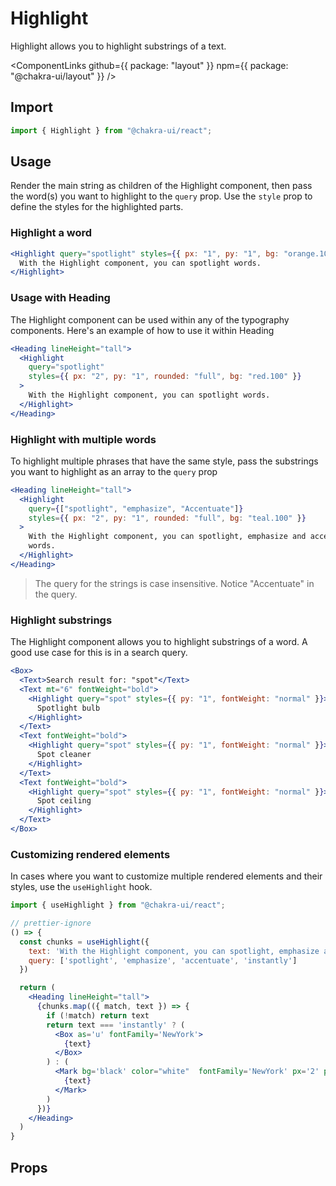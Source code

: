 # Highlight

Highlight allows you to highlight substrings of a text.

<ComponentLinks
  github={{ package: "layout" }}
  npm={{ package: "@chakra-ui/layout" }}
/>

## Import

```js
import { Highlight } from "@chakra-ui/react";
```

## Usage

Render the main string as children of the Highlight component, then pass the
word(s) you want to highlight to the `query` prop. Use the `style` prop to
define the styles for the highlighted parts.

### Highlight a word

```jsx
<Highlight query="spotlight" styles={{ px: "1", py: "1", bg: "orange.100" }}>
  With the Highlight component, you can spotlight words.
</Highlight>
```

### Usage with Heading

The Highlight component can be used within any of the typography components.
Here's an example of how to use it within Heading

```jsx
<Heading lineHeight="tall">
  <Highlight
    query="spotlight"
    styles={{ px: "2", py: "1", rounded: "full", bg: "red.100" }}
  >
    With the Highlight component, you can spotlight words.
  </Highlight>
</Heading>
```

### Highlight with multiple words

To highlight multiple phrases that have the same style, pass the substrings you
want to highlight as an array to the `query` prop

```jsx
<Heading lineHeight="tall">
  <Highlight
    query={["spotlight", "emphasize", "Accentuate"]}
    styles={{ px: "2", py: "1", rounded: "full", bg: "teal.100" }}
  >
    With the Highlight component, you can spotlight, emphasize and accentuate
    words.
  </Highlight>
</Heading>
```

> The query for the strings is case insensitive. Notice "Accentuate" in the
> query.

### Highlight substrings

The Highlight component allows you to highlight substrings of a word. A good use
case for this is in a search query.

```jsx
<Box>
  <Text>Search result for: "spot"</Text>
  <Text mt="6" fontWeight="bold">
    <Highlight query="spot" styles={{ py: "1", fontWeight: "normal" }}>
      Spotlight bulb
    </Highlight>
  </Text>
  <Text fontWeight="bold">
    <Highlight query="spot" styles={{ py: "1", fontWeight: "normal" }}>
      Spot cleaner
    </Highlight>
  </Text>
  <Text fontWeight="bold">
    <Highlight query="spot" styles={{ py: "1", fontWeight: "normal" }}>
      Spot ceiling
    </Highlight>
  </Text>
</Box>
```

### Customizing rendered elements

In cases where you want to customize multiple rendered elements and their
styles, use the `useHighlight` hook.

```js
import { useHighlight } from "@chakra-ui/react";
```

```jsx
// prettier-ignore
() => {
  const chunks = useHighlight({
    text: 'With the Highlight component, you can spotlight, emphasize and accentuate words instantly',
    query: ['spotlight', 'emphasize', 'accentuate', 'instantly']
  })

  return (
    <Heading lineHeight="tall">
      {chunks.map(({ match, text }) => {
        if (!match) return text
        return text === 'instantly' ? (
          <Box as='u' fontFamily='NewYork'>
            {text}
          </Box>
        ) : (
          <Mark bg='black' color="white"  fontFamily='NewYork' px='2' py='1'>
            {text}
          </Mark>
        )
      })}
    </Heading>
  )
}
```

## Props

<PropsTable of="Highlight" omit={null} />
